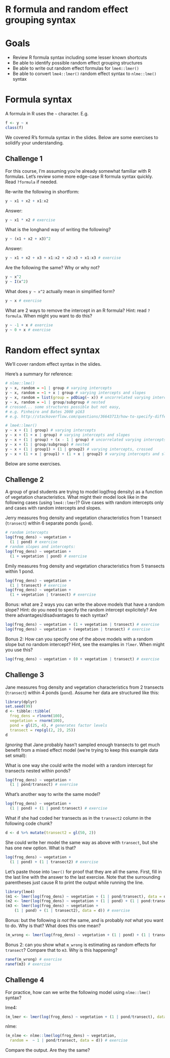 # R formula and random effect grouping syntax

# Goals

- Review R formula syntax including some lesser known shortcuts
- Be able to identify possible random effect grouping structures
- Be able to write out random effect formulas for `lme4::lmer()`
- Be able to convert `lme4::lmer()` random effect syntax to `nlme::lme()` syntax

# Formula syntax

A formula in R uses the `~` character. E.g.

```r
f <- y ~ x
class(f)
```

We covered R's formula syntax in the slides. Below are some exercises to solidify your understanding. 

## Challenge 1

For this course, I'm assuming you're already somewhat familiar with R formulas. Let's review some more edge-case R formula syntax quickly. Read `?formula` if needed.

Re-write the following in shortform:

```r
y ~ x1 + x2 + x1:x2
```

Answer:

```r
y ~ x1 * x2 # exercise
```

What is the longhand way of writing the following?

```r
y ~ (x1 + x2 + x3)^2
```

Answer:

```r
y ~ x1 + x2 + x3 + x1:x2 + x2:x3 + x1:x3 # exercise
```

Are the following the same? Why or why not?

```r
y ~ x^2
y ~ I(x^2)
```

What does `y ~ x^2` actually mean in simplified form?

```r
y ~ x # exercise
```

What are 2 ways to remove the intercept in an R formula? Hint: read `?formula`. When might you want to do this? 

```r
y ~ -1 + x # exercise
y ~ 0 + x # exercise
```

# Random effect syntax

We'll cover random effect syntax in the slides. 

Here's a summary for reference:

```r
# nlme::lme()
y ~ x, random = ~1 | group # varying intercepts
y ~ x, random = ~1 + x | group # varying intercepts and slopes
y ~ x, random = list(group = pdDiag(~ x)) # uncorrelated varying intercepts and slopes
y ~ x, random = ~1 | group/subgroup # nested
# crossed... some structures possible but not easy,
# e.g. Pinheiro and Bates 2000 p163
# e.g. http://stackoverflow.com/questions/36643713/how-to-specify-different-random-effects-in-nlme-vs-lme4

# lme4::lmer()
y ~ x + (1 | group) # varying intercepts
y ~ x + (1 + x | group) # varying intercepts and slopes
y ~ x + (1 | group) + (x - 1 | group) # uncorrelated varying intercepts and slopes
y ~ x + (1 | group/subgroup) # nested
y ~ x + (1 | group1) + (1 | group2) # varying intercepts, crossed
y ~ x + (1 + x | group1) + (1 + x | group2) # varying intercepts and slopes, crossed
```

Below are some exercises.

## Challenge 2

A group of grad students are trying to model log(frog density) as a function of vegetation characteristics. What might their model look like in the following cases (using `lme4::lmer`)? Give cases with random intercepts only and cases with random intercepts and slopes.

Jerry measures frog density and vegetation characteristics from 1 transect (`transect`) within 6 separate ponds (`pond`).

```r
# random intercepts
log(frog_dens) ~ vegetation + 
  (1 | pond) # exercise
# random slopes and intercepts:
log(frog_dens) ~ vegetation + 
  (1 + vegetation | pond) # exercise
```

Emily measures frog density and vegetation characteristics from 5 transects within 1 pond.

```r
log(frog_dens) ~ vegetation + 
  (1 | transect) # exercise
log(frog_dens) ~ vegetation + 
  (1 + vegetation | transect) # exercise
```

Bonus: what are 2 ways you can write the above models that have a random slope? Hint: do you need to specify the random intercept explicitely? Are there advantages/disadvantages to each syntax?

```r
log(frog_dens) ~ vegetation + (1 + vegetation | transect) # exercise
log(frog_dens) ~ vegetation + (vegetation | transect) # exercise
```

Bonus 2: How can you specify one of the above models with a random slope but no random intercept? Hint, see the examples in `?lmer`. When might you use this?

```r
log(frog_dens) ~ vegetation + (0 + vegetation | transect) # exercise
```

## Challenge 3

Jane measures frog density and vegetation characteristics from 2 transects (`transect`) within 4 ponds (`pond`). Assume her data are structured like this:

```r
library(dplyr)
set.seed(99)
d <- tibble::tibble(
  frog_dens = rlnorm(100), 
  vegetation = rnorm(100), 
  pond = gl(25, 4), # generates factor levels
  transect = rep(gl(2, 2), 25))
d
```

*Ignoring* that Jane probably hasn't sampled enough transects to get much benefit from a mixed effect model (we're trying to keep this example data set small):

What is one way she could write the model with a random intercept for transects nested within ponds?

```r
log(frog_dens) ~ vegetation + 
  (1 | pond/transect) # exercise
```

What's another way to write the same model?

```r
log(frog_dens) ~ vegetation + 
  (1 | pond) + (1 | pond:transect) # exercise
```

What if she had coded her transects as in the `transect2` column in the following code chunk?

```r
d <- d %>% mutate(transect2 = gl(50, 2))
```

She could write her model the same way as above with `transect`, but she has one new option. What is that?

```r
log(frog_dens) ~ vegetation + 
  (1 | pond) + (1 | transect2) # exercise
```

Let's paste those into `lmer()` for proof that they are all the same. First, fill in the last line with the answer to the last exercise. Note that the surrounding parentheses just cause R to print the output while running the line.

```r
library(lme4)
(m1 <- lmer(log(frog_dens) ~ vegetation + (1 | pond/transect), data = d))
(m2 <- lmer(log(frog_dens) ~ vegetation + (1 | pond) + (1 | pond:transect), data = d))
(m3 <- lmer(log(frog_dens) ~ vegetation +  
    (1 | pond) + (1 | transect2), data = d)) # exercise 
```

Bonus: but the following *is not* the same, and is probably *not* what you want to do. Why is that? What does this one mean?

```r
(m_wrong <- lmer(log(frog_dens) ~ vegetation + (1 | pond) + (1 | transect), data = d))
```

Bonus 2: can you show what `m_wrong` is estimating as random effects for `transect`? Compare that to `m3`. Why is this happening?

```r
ranef(m_wrong) # exercise
ranef(m3) # exercise
```

## Challenge 4

For practice, how can we write the following model using `nlme::lme()` syntax?

lme4:

```r
(m_lmer <- lmer(log(frog_dens) ~ vegetation + (1 | pond/transect), data = d))
```

nlme:

```r
(m_nlme <- nlme::lme(log(frog_dens) ~ vegetation, 
  random =  ~ 1 | pond/transect, data = d)) # exercise
```

Compare the output. Are they the same?
